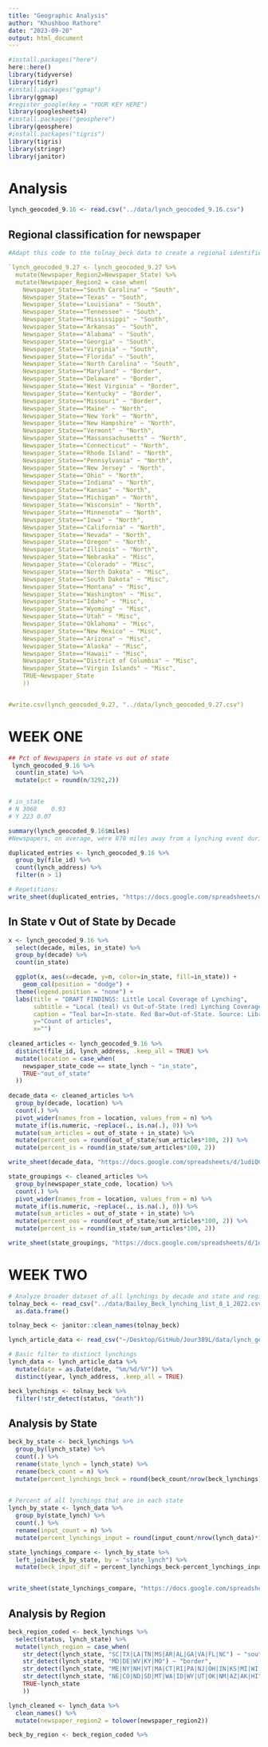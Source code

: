 ```yaml
---
title: "Geographic Analysis"
author: "Khushboo Rathore"
date: "2023-09-20"
output: html_document
---
```


```r
#install.packages("here")
here::here()
library(tidyverse)
library(tidyr)
#install.packages("ggmap")
library(ggmap)
#register_google(key = "YOUR KEY HERE")
library(googlesheets4)
#install.packages("geosphere")
library(geosphere)
#install.packages("tigris")
library(tigris)
library(stringr)
library(janitor)
```
# Analysis
```r
lynch_geocoded_9.16 <- read.csv("../data/lynch_geocoded_9.16.csv")

```

## Regional classification for newspaper
```r
#Adapt this code to the tolnay_beck data to create a regional identifier

`lynch_geocoded_9.27 <- lynch_geocoded_9.27 %>% 
  mutate(Newspaper_Region2=Newspaper_State) %>% 
  mutate(Newspaper_Region2 = case_when(
    Newspaper_State=="South Carolina" ~ "South",
    Newspaper_State=="Texas" ~ "South",
    Newspaper_State=="Louisiana" ~ "South",
    Newspaper_State=="Tennessee" ~ "South",
    Newspaper_State=="Mississippi" ~ "South",
    Newspaper_State=="Arkansas" ~ "South",
    Newspaper_State=="Alabama" ~ "South",
    Newspaper_State=="Georgia" ~ "South",
    Newspaper_State=="Virginia" ~ "South",
    Newspaper_State=="Florida" ~ "South",
    Newspaper_State=="North Carolina" ~ "South",
    Newspaper_State=="Maryland" ~ "Border",
    Newspaper_State=="Delaware" ~ "Border",
    Newspaper_State=="West Virginia" ~ "Border",
    Newspaper_State=="Kentucky" ~ "Border",
    Newspaper_State=="Missouri" ~ "Border",
    Newspaper_State=="Maine" ~ "North",
    Newspaper_State=="New York" ~ "North",
    Newspaper_State=="New Hampshire" ~ "North",
    Newspaper_State=="Vermont" ~ "North",
    Newspaper_State=="Massassachusetts" ~ "North",
    Newspaper_State=="Connecticut" ~ "North",
    Newspaper_State=="Rhode Island" ~ "North",
    Newspaper_State=="Pennsylvania" ~ "North",
    Newspaper_State=="New Jersey" ~ "North",
    Newspaper_State=="Ohio" ~ "North",
    Newspaper_State=="Indiana" ~ "North",
    Newspaper_State=="Kansas" ~ "North",
    Newspaper_State=="Michigan" ~ "North",
    Newspaper_State=="Wisconsin" ~ "North",
    Newspaper_State=="Minnesota" ~ "North",
    Newspaper_State=="Iowa" ~ "North",
    Newspaper_State=="California" ~ "North",
    Newspaper_State=="Nevada" ~ "North",
    Newspaper_State=="Oregon" ~ "North",
    Newspaper_State=="Illinois" ~ "North",
    Newspaper_State=="Nebraska" ~ "Misc",
    Newspaper_State=="Colorado" ~ "Misc",
    Newspaper_State=="North Dakota" ~ "Misc",
    Newspaper_State=="South Dakota" ~ "Misc",
    Newspaper_State=="Montana" ~ "Misc",
    Newspaper_State=="Washington" ~ "Misc",
    Newspaper_State=="Idaho" ~ "Misc",
    Newspaper_State=="Wyoming" ~ "Misc",
    Newspaper_State=="Utah" ~ "Misc",
    Newspaper_State=="Oklahoma" ~ "Misc",
    Newspaper_State=="New Mexico" ~ "Misc",
    Newspaper_State=="Arizona" ~ "Misc",
    Newspaper_State=="Alaska" ~ "Misc",
    Newspaper_State=="Hawaii" ~ "Misc",
    Newspaper_State=="District of Columbia" ~ "Misc",
    Newspaper_State=="Virgin Islands" ~ "Misc",
    TRUE~Newspaper_State
    )) 


#write.csv(lynch_geocoded_9.27, "../data/lynch_geocoded_9.27.csv")
```

# WEEK ONE
```r
## Pct of Newspapers in state vs out of state
 lynch_geocoded_9.16 %>% 
  count(in_state) %>% 
  mutate(pct = round(n/3292,2))


# in_state
# N	3068	0.93		
# Y	223	0.07	

summary(lynch_geocoded_9.16$miles)
#Newspapers, on average, were 878 miles away from a lynching event during the whole time period

duplicated_entries <- lynch_geocoded_9.16 %>% 
  group_by(file_id) %>% 
  count(lynch_address) %>% 
  filter(n > 1)

# Repetitions: 
write_sheet(duplicated_entries, "https://docs.google.com/spreadsheets/d/1mt-K372GEtjE_v0qeiX-57MlnAD-9tT5f4AZr4NxZnY/edit#gid=0")


```

## In State v Out of State by Decade
```r

x <- lynch_geocoded_9.16 %>% 
  select(decade, miles, in_state) %>% 
  group_by(decade) %>% 
  count(in_state)

  ggplot(x, aes(x=decade, y=n, color=in_state, fill=in_state)) +
    geom_col(position = "dodge") + 
  theme(legend.position = "none") +
  labs(title = "DRAFT FINDINGS: Little Local Coverage of Lynching",
       subtitle = "Local (teal) vs Out-of-State (red) Lynching Coverage",
       caption = "Teal bar=In-state. Red Bar=Out-of-State. Source: Library of Congress. n=3188 Graphic by Rob Wells. Sept 20 2024",
       y="Count of articles",
       x="")
  
cleaned_articles <- lynch_geocoded_9.16 %>% 
  distinct(file_id, lynch_address, .keep_all = TRUE) %>% 
  mutate(location = case_when(
    newspaper_state_code == state_lynch ~ "in_state",
    TRUE~"out_of_state"
  ))
  
decade_data <- cleaned_articles %>% 
  group_by(decade, location) %>% 
  count(.) %>% 
  pivot_wider(names_from = location, values_from = n) %>% 
  mutate_if(is.numeric, ~replace(., is.na(.), 0)) %>% 
  mutate(sum_articles = out_of_state + in_state) %>% 
  mutate(percent_oos = round(out_of_state/sum_articles*100, 2)) %>% 
  mutate(percent_is = round(in_state/sum_articles*100, 2))

write_sheet(decade_data, "https://docs.google.com/spreadsheets/d/1udiQCGe-Qou-WlAiBYJgW23AccOx-_4pNHKNjzIreXA/edit#gid=0")

state_groupings <- cleaned_articles %>%
  group_by(newspaper_state_code, location) %>% 
  count(.) %>% 
  pivot_wider(names_from = location, values_from = n) %>% 
  mutate_if(is.numeric, ~replace(., is.na(.), 0)) %>% 
  mutate(sum_articles = out_of_state + in_state) %>% 
  mutate(percent_oos = round(out_of_state/sum_articles*100, 2)) %>% 
  mutate(percent_is = round(in_state/sum_articles*100, 2))

write_sheet(state_groupings, "https://docs.google.com/spreadsheets/d/1udiQCGe-Qou-WlAiBYJgW23AccOx-_4pNHKNjzIreXA/edit#gid=0")

```

# WEEK TWO
```r
# Analyze broader dataset of all lynchings by decade and state and region. Want to see if our sample of lynchings by state is skewed. Total and percentage by state. Group in Regional categories. Next, calculate baseline totals of the newspapers in the states. 
tolnay_beck <- read_csv("../data/Bailey_Beck_lynching_list_8_1_2022.csv") %>% 
  as.data.frame()

tolnay_beck <- janitor::clean_names(tolnay_beck)

lynch_article_data <- read_csv("~/Desktop/GitHub/Jour389L/data/lynch_geocoded_9.27.csv")

# Basic filter to distinct lynchings
lynch_data <- lynch_article_data %>% 
  mutate(date = as.Date(date, "%m/%d/%Y")) %>% 
  distinct(year, lynch_address, .keep_all = TRUE)

beck_lynchings <- tolnay_beck %>% 
  filter(!str_detect(status, "death"))

```

## Analysis by State
```r
beck_by_state <- beck_lynchings %>%
  group_by(lynch_state) %>% 
  count(.) %>% 
  rename(state_lynch = lynch_state) %>% 
  rename(beck_count = n) %>% 
  mutate(percent_lynchings_beck = round(beck_count/nrow(beck_lynchings)*100,2))
    

# Percent of all lynchings that are in each state
lynch_by_state <- lynch_data %>% 
  group_by(state_lynch) %>% 
  count(.) %>% 
  rename(input_count = n) %>% 
  mutate(percent_lynchings_input = round(input_count/nrow(lynch_data)*100,2))

state_lynchings_compare <- lynch_by_state %>% 
  left_join(beck_by_state, by = "state_lynch") %>% 
  mutate(beck_input_dif = percent_lynchings_beck-percent_lynchings_input)


write_sheet(state_lynchings_compare, "https://docs.google.com/spreadsheets/d/1udiQCGe-Qou-WlAiBYJgW23AccOx-_4pNHKNjzIreXA/edit#gid=0", sheet = "state_lynchings_compare")
```

## Analysis by Region
```r
beck_region_coded <- beck_lynchings %>%
  select(status, lynch_state) %>% 
  mutate(lynch_region = case_when(
    str_detect(lynch_state, "SC|TX|LA|TN|MS|AR|AL|GA|VA|FL|NC") ~ "south",
    str_detect(lynch_state, "MD|DE|WV|KY|MO") ~ "border",
    str_detect(lynch_state, "ME|NY|NH|VT|MA|CT|RI|PA|NJ|OH|IN|KS|MI|WI|MN|IA|CA|NV|OR|IL") ~ "north",
    str_detect(lynch_state, "NE|CO|ND|SD|MT|WA|ID|WY|UT|OK|NM|AZ|AK|HI") ~ "misc",
    TRUE~lynch_state
    )) 

lynch_cleaned <- lynch_data %>% 
  clean_names() %>% 
  mutate(newspaper_region2 = tolower(newspaper_region2))

beck_by_region <- beck_region_coded %>% 
  
```

